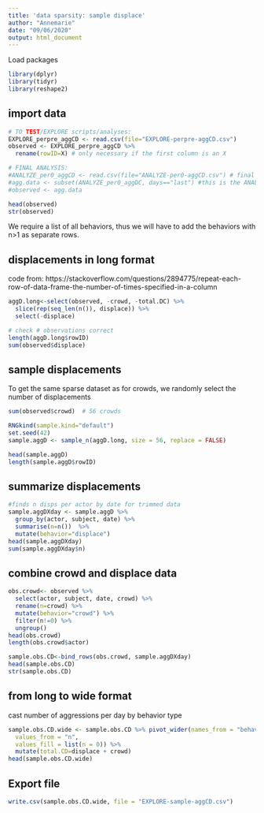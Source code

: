 ```yaml
---
title: 'data sparsity: sample displace'
author: "Annemarie"
date: "09/06/2020"
output: html_document
---
```


Load packages
```r
library(dplyr)
library(tidyr)
library(reshape2)
```

## import data

```r
# TO TEST/EXPLORE scripts/analyses:
EXPLORE_perpre_aggCD <- read.csv(file="EXPLORE-perpre-aggCD.csv") 
observed <- EXPLORE_perpre_aggCD %>%
  rename(rowID=X) # only necessary if the first column is an X

# FINAL ANALYSIS:
#ANALYZE_per0_aggCD <- read.csv(file="ANALYZE-per0-aggCD.csv") # final analyses
#agg.data <- subset(ANALYZE_per0_aggDC, days=="last") #this is the ANALYZE data for the actual analyses in the final paper
#observed <- agg.data

head(observed)
str(observed)

```


We require a list of all behaviors, thus we will have to add the behaviors with n>1 as separate rows.

## displacements in long format
code from:
https://stackoverflow.com/questions/2894775/repeat-each-row-of-data-frame-the-number-of-times-specified-in-a-column
```r
aggD.long<-select(observed, -crowd, -total.DC) %>%
  slice(rep(seq_len(n()), displace)) %>% 
  select(-displace)

# check # observations correct
length(aggD.long$rowID)
sum(observed$displace)
```

## sample displacements
To get the same sparse dataset as for crowds, we randomly select the number of displacements
```r
sum(observed$crowd)  # 56 crowds

RNGkind(sample.kind="default") 
set.seed(42)
sample.aggD <- sample_n(aggD.long, size = 56, replace = FALSE)

head(sample.aggD)
length(sample.aggD$rowID)
```

## summarize displacements

```r
#finds n disps per actor by date for trimmed data
sample.aggDXday <- sample.aggD %>% 
  group_by(actor, subject, date) %>% 
  summarise(n=n())  %>%
  mutate(behavior="displace")
head(sample.aggDXday)
sum(sample.aggDXday$n)
```


## combine crowd and displace data
```r
obs.crowd<- observed %>%
  select(actor, subject, date, crowd) %>%
  rename(n=crowd) %>%
  mutate(behavior="crowd") %>%
  filter(n!=0) %>%
  ungroup()
head(obs.crowd)   
length(obs.crowd$actor)

sample.obs.CD<-bind_rows(obs.crowd, sample.aggDXday) 
head(sample.obs.CD)
str(sample.obs.CD)

```

## from long to wide format
cast number of aggressions per day by behavior type

```r
sample.obs.CD.wide <- sample.obs.CD %>% pivot_wider(names_from = "behavior", 
  values_from = "n",
  values_fill = list(n = 0)) %>%
  mutate(total.CD=displace + crowd)
head(sample.obs.CD.wide)
```


## Export file
```r
write.csv(sample.obs.CD.wide, file = "EXPLORE-sample-aggCD.csv")
```

